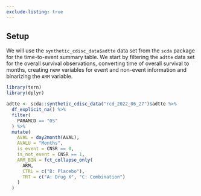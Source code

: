 ```yaml
---
exclude-listing: true
---
```


## Setup

We will use the `synthetic_cdisc_data$adtte` data set from the `scda` package for the time-to-event summary table.
We start by filtering the `adtte` data set for the overall survival observations, converting time of overall survival to months, creating new variables for event and non-event information and binarizing the `ARM` variable.

```r
library(tern)
library(dplyr)

adtte <- scda::synthetic_cdisc_data("rcd_2022_06_27")$adtte %>%
  df_explicit_na() %>%
  filter(
    PARAMCD == "OS"
  ) %>%
  mutate(
    AVAL = day2month(AVAL),
    AVALU = "Months",
    is_event = CNSR == 0,
    is_not_event = CNSR == 1,
    ARM_BIN = fct_collapse_only(
      ARM,
      CTRL = c("B: Placebo"),
      TRT = c("A: Drug X", "C: Combination")
    )
  )
```
